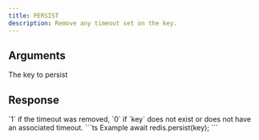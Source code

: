 ```yaml
---
title: PERSIST
description: Remove any timeout set on the key.
---
```



## Arguments

<ParamField body="key" type="string" required>
  The key to persist
</ParamField>

## Response

<ResponseField type="integer" required>
  `1` if the timeout was removed, `0` if `key` does not exist or does not have an associated timeout.
</ResponseField>

<RequestExample>
```ts Example
await redis.persist(key);
```
</RequestExample>
